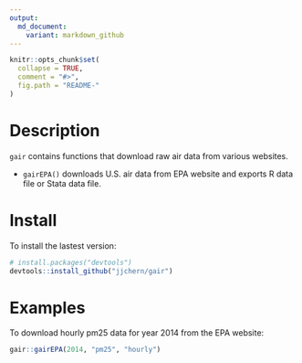 ```yaml
---
output:
  md_document:
    variant: markdown_github
---
```


<!-- README.md is generated from README.Rmd. Please edit that file -->

```r
knitr::opts_chunk$set(
  collapse = TRUE,
  comment = "#>",
  fig.path = "README-"
)
```

# Description

`gair` contains functions that download raw air data from various websites. 

- `gairEPA()` downloads U.S. air data from  EPA website and exports R data file or Stata data file.

# Install

To install the lastest version:

```R
# install.packages("devtools")
devtools::install_github("jjchern/gair")
```

# Examples

To download hourly pm25 data for year 2014 from the EPA website:

```R
gair::gairEPA(2014, "pm25", "hourly")
```